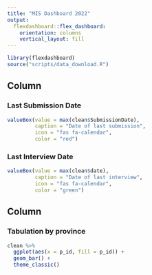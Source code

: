 ```yaml
---
title: "MIS Dashboard 2022"
output: 
  flexdashboard::flex_dashboard:
    orientation: columns
    vertical_layout: fill
---
```


```r
library(flexdashboard)
source("scripts/data_download.R")
```

Column {data-width=300}
-----------------------------------------------------------------------

### Last Submission Date {.value-box}

```r
valueBox(value = max(clean$SubmissionDate), 
         caption = "Date of last submission", 
         icon = "fas fa-calendar", 
         color = "red")
```

### Last Interview Date {.value-box}

```r
valueBox(value = max(clean$date), 
         caption = "Date of last interview", 
         icon = "fas fa-calendar", 
         color = "green")
```


Column {data-width=700}
-----------------------------------------------------------------------

### Tabulation by province

```r
clean %>% 
  ggplot(aes(x = p_id, fill = p_id)) + 
  geom_bar() + 
  theme_classic()
```
